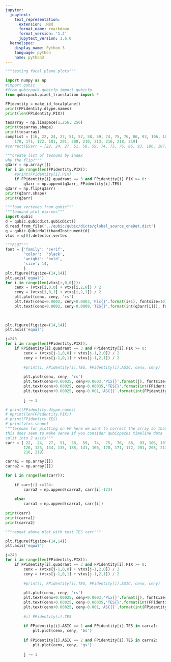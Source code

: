 ```yaml
---
jupyter:
  jupytext:
    text_representation:
      extension: .Rmd
      format_name: rmarkdown
      format_version: '1.2'
      jupytext_version: 1.6.0
  kernelspec:
    display_name: Python 3
    language: python
    name: python3
---
```


```python
"""testing focal plane plots"""
```

```python
import numpy as np
#import qubic
#from qubicpack.qubicfp import qubicfp
from qubicpack.pixel_translation import *
```

```python
FPidentity = make_id_focalplane()
print(FPidentity.dtype.names)
print(len(FPidentity.PIX))
```

```python
tesarray = np.linspace(1,256, 256)
print(tesarray.shape)
print(tesarray)
complist = [16, 22, 24, 27, 51, 57, 58, 59, 74, 75, 76, 86, 93, 106, 107, 110, 120, 123, 134, 135, 138, 141, 166,
    170, 171, 172, 181, 201, 208, 210, 213, 216, 218, 219]
#correctTESarr = [22, 24, 27, 51, 58, 59, 74, 75, 76, 86, 93, 106, 107, 11]

```

```python
"""create list of tesnums by index
why the flip?"""
q3arr = np.array([])
for i in range(len(FPidentity.PIX)):
    #print(FPidentity[i].PIX)
    if FPidentity[i].quadrant == 3 and FPidentity[i].PIX >= 0:
        q3arr = np.append(q3arr, FPidentity[i].TES)
q3arr = np.flip(q3arr)
print(q3arr.shape)
print(q3arr)
```

```python
"""load vertexes from qubic"""
"""loadand plot pixcens"""
import qubic
d = qubic.qubicdict.qubicDict()
d.read_from_file('../qubic/qubic/dicts/global_source_oneDet.dict')
q = qubic.QubicMultibandInstrument(d)
vtxs = q[0].detector.vertex
```

```python
"""PLOT"""
font = {'family': 'serif',
        'color':  'black',
        'weight': 'bold',
        'size': 14,
        }
plt.figure(figsize=(14,14))
plt.axis('equal')
for i in range(len(vtxs[:,0,0])):
    cenx = (vtxs[i,0,0] + vtxs[i,2,0]) / 2
    ceny = (vtxs[i,0,1] + vtxs[i,2,1]) / 2
    plt.plot(cenx, ceny, 'rs')
    plt.text(cenx+0.0002, ceny+0.0003,'Pix{}'.format(i+1), fontsize=10)
    plt.text(cenx+0.0002, ceny-0.0009,'TES{}'.format(int(q3arr[i])), fontsize=10)
    
    
```

```python
plt.figure(figsize=(14,14))
plt.axis('equal')

j=248
for i in range(len(FPidentity.PIX)):
    if FPidentity[i].quadrant == 3 and FPidentity[i].PIX >= 0:
        cenx = (vtxs[j-1,0,0] + vtxs[j-1,2,0]) / 2
        ceny = (vtxs[j-1,0,1] + vtxs[j-1,2,1]) / 2
        
        #print(i, FPidentity[i].TES, FPidentity[i].ASIC, cenx, ceny)
        
        plt.plot(cenx, ceny, 'rs')
        plt.text(cenx+0.00025, ceny+0.0003,'Pix{}'.format(j), fontsize=10)
        plt.text(cenx+0.00025, ceny-0.00035,'TES{}'.format(int(FPidentity[i].TES)), fontsize=10)
        plt.text(cenx+0.00025, ceny-0.001,'ASC{}'.format(int(FPidentity[i].ASIC)), fontsize=10)
        
        j -= 1
```

```python
# print(FPidentity.dtype.names)
# #print(len(FPidentity.PIX))
# print(FPidentity.TES)
# print(vtxs.shape)
"""tesnums for plotting on FP here we want to correct the array so that asic 2 tesnums get subtracted by 124
this does seem to make sense if you consider qubicpacks timeline data
split into 2 asics"""
carr = [ 22,  24,  27,  51,  58,  59,  74,  75,  76,  86,  93, 106, 107, 110,
        120, 123, 134, 135, 138, 141, 166, 170, 171, 172, 201, 208, 213, 216,
        218, 219]

carra1 = np.array([])
carra2 = np.array([])

for i in range(len(carr)):
    
    if carr[i] >=124:
        carra2 = np.append(carra2, carr[i]-123)
        
    else:
        carra1 = np.append(carra1, carr[i])
        
print(carr)
print(carra1)
print(carra2)
```

```python
"""repeat above plot with test TES carr"""

plt.figure(figsize=(14,14))
plt.axis('equal')

j=248
for i in range(len(FPidentity.PIX)):
    if FPidentity[i].quadrant == 3 and FPidentity[i].PIX >= 0:
        cenx = (vtxs[j-1,0,0] + vtxs[j-1,2,0]) / 2
        ceny = (vtxs[j-1,0,1] + vtxs[j-1,2,1]) / 2
        
        #print(i, FPidentity[i].TES, FPidentity[i].ASIC, cenx, ceny)
        
        plt.plot(cenx, ceny, 'rs')
        plt.text(cenx+0.00025, ceny+0.0003,'Pix{}'.format(j), fontsize=10)
        plt.text(cenx+0.00025, ceny-0.00035,'TES{}'.format(int(FPidentity[i].TES)), fontsize=10)
        plt.text(cenx+0.00025, ceny-0.001,'ASC{}'.format(int(FPidentity[i].ASIC)), fontsize=10)
        
        #if FPidentity[i].TES
        
        if FPidentity[i].ASIC == 1 and FPidentity[i].TES in carra1:
            plt.plot(cenx, ceny, 'bs')
            
        if FPidentity[i].ASIC == 2 and FPidentity[i].TES in carra2:
            plt.plot(cenx, ceny, 'gs')
        
        j -= 1
```

```python

```
